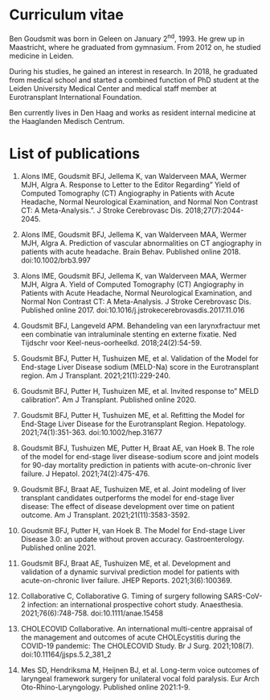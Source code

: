 # Curriculum vitae {-}
\chaptermark{Miscellaneous}

Ben Goudsmit was born in Geleen on January 2^nd^, 1993. He grew up in Maastricht, where he graduated from gymnasium. From 2012 on, he studied medicine in Leiden.

During his studies, he gained an interest in research. In 2018, he graduated from medical school and started a combined function of PhD student at the Leiden University Medical Center and medical staff member at Eurotransplant International Foundation.

Ben currently lives in Den Haag and works as resident internal medicine at the Haaglanden Medisch Centrum.

# List of publications {-}

1. Alons IME, Goudsmit BFJ, Jellema K, van Walderveen MAA, Wermer MJH, Algra A. Response to Letter to the Editor Regarding" Yield of Computed Tomography (CT) Angiography in Patients with Acute Headache, Normal Neurological Examination, and Normal Non Contrast CT: A Meta-Analysis.". J Stroke Cerebrovasc Dis. 2018;27(7):2044-2045.

2. Alons IME, Goudsmit BFJ, Jellema K, van Walderveen MAA, Wermer MJH, Algra A. Prediction of vascular abnormalities on CT angiography in patients with acute headache. Brain Behav. Published online 2018. doi:10.1002/brb3.997

3. Alons IME, Goudsmit BFJ, Jellema K, van Walderveen MAA, Wermer MJH, Algra A. Yield of Computed Tomography (CT) Angiography in Patients with Acute Headache, Normal Neurological Examination, and Normal Non Contrast CT: A Meta-Analysis. J Stroke Cerebrovasc Dis. Published online 2017. doi:10.1016/j.jstrokecerebrovasdis.2017.11.016

4. Goudsmit BFJ, Langeveld APM. Behandeling van een larynxfractuur met een combinatie van intraluminale stenting en externe fixatie. Ned Tijdschr voor Keel-neus-oorheelkd. 2018;24(2):54-59.

5. Goudsmit BFJ, Putter H, Tushuizen ME, et al. Validation of the Model for End-stage Liver Disease sodium (MELD-Na) score in the Eurotransplant region. Am J Transplant. 2021;21(1):229-240.

6. Goudsmit BFJ, Putter H, Tushuizen ME, et al. Invited response to" MELD calibration". Am J Transplant. Published online 2020.

7. Goudsmit BFJ, Putter H, Tushuizen ME, et al. Refitting the Model for End-Stage Liver Disease for the Eurotransplant Region. Hepatology. 2021;74(1):351-363. doi:10.1002/hep.31677

8. Goudsmit BFJ, Tushuizen ME, Putter H, Braat AE, van Hoek B. The role of the model for end-stage liver disease-sodium score and joint models for 90-day mortality prediction in patients with acute-on-chronic liver failure. J Hepatol. 2021;74(2):475-476.

9. Goudsmit BFJ, Braat AE, Tushuizen ME, et al. Joint modeling of liver transplant candidates outperforms the model for end-stage liver disease: The effect of disease development over time on patient outcome. Am J Transplant. 2021;21(11):3583-3592.

10. Goudsmit BFJ, Putter H, van Hoek B. The Model for End-stage Liver Disease 3.0: an update without proven accuracy. Gastroenterology. Published online 2021.

11. Goudsmit BFJ, Braat AE, Tushuizen ME, et al. Development and validation of a dynamic survival prediction model for patients with acute-on-chronic liver failure. JHEP Reports. 2021;3(6):100369.

12. Collaborative C, Collaborative G. Timing of surgery following SARS-CoV-2 infection: an international prospective cohort study. Anaesthesia. 2021;76(6):748-758. doi:10.1111/anae.15458

13. CHOLECOVID Collaborative. An international multi-centre appraisal of the management and outcomes of acute CHOLEcystitis during the COVID-19 pandemic: The CHOLECOVID Study. Br J Surg. 2021;108(7). doi:10.11164/jjsps.5.2_381_2

14. Mes SD, Hendriksma M, Heijnen BJ, et al. Long-term voice outcomes of laryngeal framework surgery for unilateral vocal fold paralysis. Eur Arch Oto-Rhino-Laryngology. Published online 2021:1-9.